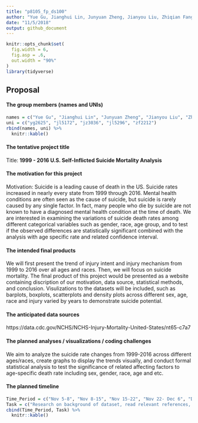 ```yaml
---
title: "p8105_fp_ds100"
author: "Yue Gu, Jianghui Lin, Junyuan Zheng, Jianyou Liu, Zhiqian Fang"
date: "11/5/2018"
output: github_document
---
```


```r
knitr::opts_chunk$set(
  fig.width = 6,
  fig.asp = .6,
  out.width = "90%"
)
library(tidyverse)
```

## Proposal 

#### The group members (names and UNIs) 
```r
names = c("Yue Gu", "Jianghui Lin", "Junyuan Zheng", "Jianyou Liu", "Zhiqian Fang")
uni = c("yg2625", "jl5172", "jz3036", "jl5296", "zf2212")
rbind(names, uni) %>% 
  knitr::kable()
```

#### The tentative project title

Title: __1999 - 2016 U.S. Self-Inflicted Suicide Mortality Analysis__

#### The motivation for this project

Motivation: 
Suicide is a leading cause of death in the US. Suicide rates increased in nearly every state from 1999 through 2016. Mental health conditions are often seen as the cause of suicide, but suicide is rarely caused by any single factor. In fact, many people who die by suicide are not known to have a diagnosed mental health condition at the time of death. We are interested in examining the variations of suicide death rates among different categorical variables such as gender, race, age group, and to test if the observed differences are statistically significant combined with the analysis with age specific rate and related confidence interval.

#### The intended final products

We will first present the trend of injury intent and injury mechanism from 1999 to 2016 over all ages and races. Then, we will focus on suicide mortality. The final product of this project would be presented as a website containing discription of our motivation, data source, statistical methods, and conclusion. Visulizations to the datasets will be included, such as barplots, boxplots, scatterplots and density plots across different sex, age, race and injury varied by years to demonstrate suicide potential.

#### The anticipated data sources
https://data.cdc.gov/NCHS/NCHS-Injury-Mortality-United-States/nt65-c7a7

#### The planned analyses / visualizations / coding challenges
We aim to analyze the suicide rate changes from 1999-2016 across different ages/races, create graphs to display the trends visually, and conduct formal statistical analysis to test the significance of related affecting factors to age-specific death rate including sex, gender, race, age and etc. 

#### The planned timeline
```r
Time_Period = c("Nov 5-8", "Nov 8-15", "Nov 15-22", "Nov 22- Dec 6", "Dec 6")
Task = c("Research on background of dataset, read relevant references, and understand its structure and variables", "Work on report - Load, clean, manipulate data; Create visualizations", "Work on report - Perform statistical analysis and summarize findings/conclusions", "Work on website construction and screencast; Finalize report", "Submit everything!")
cbind(Time_Period, Task) %>% 
  knitr::kable()
```






